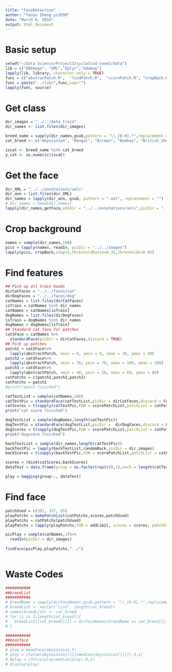 ```yaml
---
title: "FaceDetection"
author: "Yanyu Zheng yz2690"
date: "March 6, 2016"
output: html_document
---
```

# Basic setup
```r
setwd("~/Data Science/Project3/cycle3cvd-team2/data")
lib = c("EBImage", "XML","dplyr","adabag")
lapply(lib, library, character.only = TRUE)
func = c("abstracPatch.R",	"findPatch.R",	"scorePatch.R", "cropBack.R",	"getFace.R",		"scorePatchList.R",	"meanFace.R",		"standardFace.R", "cropBoundary.R",	"readIn.R", "readInHead.R","rescale.R") 
func = paste("../lib/",func,sep="") 
lapply(func, source)
```

# Get class
```r
dir_images = "../../data_train"
dir_names <- list.files(dir_images)

breed_name = sapply(dir_names,gsub,pattern = "\\_[0-9].*",replacement = "")
cat_breed <- c("Abyssinian", "Bengal", "Birman", "Bombay", "British_Shorthair", "Egyptian_Mau","Maine_Coon", "Persian", "Ragdoll", "Russian_Blue", "Siamese", "Sphynx")

iscat <- breed_name %in% cat_breed
y_cat <- as.numeric(iscat)
```

# Get the face
```r
dir_XML = "../../annotations/xmls"
dir_ann = list.files(dir_XML)
dir_names = lapply(dir_ann, gsub, pattern = ".xml", replacement = "")
# dir_names = head(dir_names)
lapply(dir_names,getFace,xmlDir = "../../annotations/xmls",picDir = "../../images",CatDir = "../../Faces/Cat",DogDir = "../../Faces/Dog")
```

# Crop background
```r
names = sample(dir_names,100)
pics = lapply(names, readIn, picDir = "../../images")
lapply(pics, cropBack,step=2,thresholdRatio=0.35,thresholdC=0.95)
```

# Find features
```r
## Pick up all train heads
dirCatFaces = "../../faces/cat"
dirDogFaces = "../../faces/dog"
catNames = list.files(dirCatFaces)
isTrain = catNames %in% dir_names
catNames = catNames[isTrain]
dogNames = list.files(dirDogFaces)
isTrain = dogNames %in% dir_names
dogNames = dogNames[isTrain]
## Standard cat face for patches
catSFace = catNames %>%
  standardFace(picDir = dirCatFaces,discard = TRUE) 
## Pick up patches
patch1 = catSFace%>%
  lapply(abstractPatch, xmin = 0, ymin = 0, xmax = 30, ymax = 30)
patch2 = catSFace%>%
  lapply(abstractPatch, xmin = 70, ymin = 70, xmax = 100, ymax = 100)
patch3 = catSFace%>%
  lapply(abstractPatch, xmin = 40, ymin = 20, xmax = 60, ymax = 80)
catPatchs = c(patch1,patch2,patch3)
catPatchs = patch1
#print("patch finished")

catTestList = sample(catNames,100)
catTestPic = standardFace(catTestList,picDir = dirCatFaces,discard = FALSE)
catScores = t(sapply(catTestPic,FUN = scorePatchList,patchList = catPatchs))
print("cat score finished")

dogTestList = sample(dogNames,length(catTestPic))
dogTestPic = standardFace(dogTestList,picDir =  dirDogFaces,discard = FALSE)
dogScores = t(sapply(dogTestPic,FUN = scorePatchList,patchList = catPatchs))
print("dogscore finished")

backTestList = sample(dir_names,length(catTestPic))
backTestPic = lapply(backTestList,randomBack,picDir = dir_images) 
backScores = t(sapply(backTestPic,FUN = scorePatchList,patchList = catPatchs))

scores = rbind(catScores,backScores)
dataTest = data.frame(group = as.factor(rep(c(0,1),each = length(catTestPic))),scores)

play = bagging(group~., dataTest)
```

# Find face
```r
patchUsed = c(301, 337, 65)
playPatchs = makePatchList(catPatchs,scores,patchUsed)
playPatchs = catPatchs[patchUsed]
playPatchs = lapply(playPatchs,FUN = addLimit, scores = scores, patchUsed = patchUsed)

picPlay = sample(catNames,1)%>%
  readIn(picDir = dir_images)
  
findFace(picPlay,playPatchs,"../")
 
```

# Waste Codes
```r
###########
##breedList
###########
# breedName = sapply(dirFaceNames,gsub,pattern = "\\_[0-9].*",replacement = "")
# breedList <- vector("list", length(cat_breed))
# names(breedList) <- cat_breed
# for (i in 1:length(cat_breed)){
#   breedList[[cat_breed[i]]] = dirFaceNames[breedName == cat_breed[[i]]]
# }

###########
##meanface
###########
# play = meanFace(abyssinian,5)
# play = ifelse(abyssinian[[1]]>median(abyssinian[[1]]),0,1)
# #play = ifelse(play>median(play),0,1)
# display(play)
```

